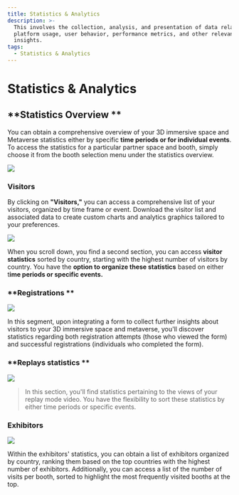 ```yaml
---
title: Statistics & Analytics
description: >-
  This involves the collection, analysis, and presentation of data related to
  platform usage, user behavior, performance metrics, and other relevant
  insights.  
tags:
  - Statistics & Analytics
---
```


# **Statistics & Analytics**

## \*\*Statistics Overview \*\*

You can obtain a comprehensive overview of your 3D immersive space and Metaverse statistics either by specific **time periods or for individual events**. To access the statistics for a particular partner space and booth, simply choose it from the booth selection menu under the statistics overview.

![](/img/Marvaimages/documentation1.jpg)

### **Visitors**

By clicking on **"Visitors,"** you can access a comprehensive list of your visitors, organized by time frame or event. Download the visitor list and associated data to create custom charts and analytics graphics tailored to your preferences.

![](/img/Marvaimages/Inspirationvisitorsa.jpg)

When you scroll down, you find a second section, you can access **visitor statistics** sorted by country, starting with the highest number of visitors by country. You have the **option to organize these statistics** based on either t**ime periods or specific events.**

### \*\*Registrations \*\*

![](/img/Marvaimages/documentation33.jpg)

In this segment, upon integrating a form to collect further insights about visitors to your 3D immersive space and metaverse, you'll discover statistics regarding both registration attempts (those who viewed the form) and successful registrations (individuals who completed the form).

### \*\*Replays statistics \*\*

![](/img/Marvaimages/documentation4.jpg)

> In this section, you'll find statistics pertaining to the views of your replay mode video. You have the flexibility to sort these statistics by either time periods or specific events.

### **Exhibitors**

![](/img/Marvaimages/documentation5.jpg)

Within the exhibitors' statistics, you can obtain a list of exhibitors organized by country, ranking them based on the top countries with the highest number of exhibitors. Additionally, you can access a list of the number of visits per booth, sorted to highlight the most frequently visited booths at the top.
